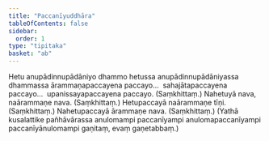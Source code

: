 ```yaml
---
title: "Paccanīyuddhāra"
tableOfContents: false
sidebar:
  order: 1
type: "tipitaka"
basket: "ab"
---
```



<DynamicBreadcrumb />

<Division number="175">

<Paragraph number="314">
Hetu anupādinnupādāniyo dhammo hetussa anupādinnupādāniyassa dhammassa ārammaṇapaccayena paccayo…  sahajātapaccayena paccayo…  upanissayapaccayena paccayo. (Saṃkhittaṃ.)
</Paragraph>

</Division>
<Division number="176">

<Paragraph number="315">
Nahetuyā nava, naārammaṇe nava. (Saṃkhittaṃ.)
</Paragraph>

<Paragraph number="316">
Hetupaccayā naārammaṇe tīṇi. (Saṃkhittaṃ.)
</Paragraph>

<Paragraph number="317">
Nahetupaccayā ārammaṇe nava. (Saṃkhittaṃ.)
</Paragraph>

<Paragraph number="318">
(Yathā kusalattike pañhāvārassa anulomampi paccanīyampi anulomapaccanīyampi paccanīyānulomampi gaṇitaṃ, evaṃ gaṇetabbaṃ.)
</Paragraph>
</Division>